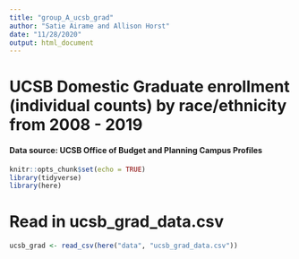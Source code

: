 ```yaml
---
title: "group_A_ucsb_grad"
author: "Satie Airame and Allison Horst"
date: "11/28/2020"
output: html_document
---
```


# UCSB Domestic Graduate enrollment (individual counts) by race/ethnicity from 2008 - 2019
#### Data source: UCSB Office of Budget and Planning Campus Profiles

```r
knitr::opts_chunk$set(echo = TRUE)
library(tidyverse)
library(here)
```

# Read in ucsb_grad_data.csv

```r
ucsb_grad <- read_csv(here("data", "ucsb_grad_data.csv"))
```

